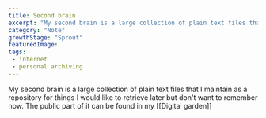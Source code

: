 ```yaml
---
title: Second brain 
excerpt: "My second brain is a large collection of plain text files that I maintain as a repository for things I would like to retrieve later but don't want to remember now."
category: "Note"
growthStage: "Sprout"
featuredImage: 
tags:
 - internet
 - personal archiving
---
```

My second brain is a large collection of plain text files that I maintain as a repository for things I would like to retrieve later but don't want to remember now. The public part of it can be found in my [[Digital garden]]